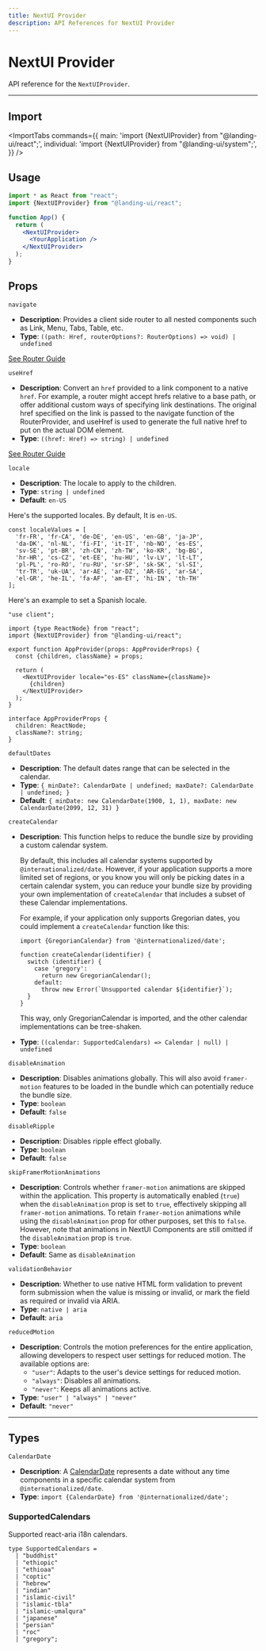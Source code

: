```yaml
---
title: NextUI Provider
description: API References for NextUI Provider
---
```


# NextUI Provider

API reference for the `NextUIProvider`. 

------

## Import

<ImportTabs
  commands={{
    main: 'import {NextUIProvider} from "@landing-ui/react";',
    individual: 'import {NextUIProvider} from "@landing-ui/system";',
  }}
/>

## Usage

```jsx
import * as React from "react";
import {NextUIProvider} from "@landing-ui/react";

function App() {
  return (
    <NextUIProvider>
      <YourApplication />
    </NextUIProvider>
  );
}
```

## Props

<Spacer y={6}/>

`navigate`

- **Description**: Provides a client side router to all nested components such as Link, Menu, Tabs, Table, etc.
- **Type**: `((path: Href, routerOptions?: RouterOptions) => void) | undefined`

[See Router Guide](/docs/guide/routing)

<Spacer y={2}/>

`useHref`

- **Description**: Convert an `href` provided to a link component to a native `href`. For example, a router might accept hrefs relative to a base path, or offer additional custom ways of specifying link destinations. The original href specified on the link is passed to the navigate function of the RouterProvider, and useHref is used to generate the full native href to put on the actual DOM element.
- **Type**: `((href: Href) => string) | undefined`

[See Router Guide](/docs/guide/routing)

<Spacer y={2}/>

`locale`

- **Description**: The locale to apply to the children.
- **Type**: `string | undefined`
- **Default**: `en-US`


Here's the supported locales. By default, It is `en-US`.

```tsx
const localeValues = [
  'fr-FR', 'fr-CA', 'de-DE', 'en-US', 'en-GB', 'ja-JP',
  'da-DK', 'nl-NL', 'fi-FI', 'it-IT', 'nb-NO', 'es-ES', 
  'sv-SE', 'pt-BR', 'zh-CN', 'zh-TW', 'ko-KR', 'bg-BG', 
  'hr-HR', 'cs-CZ', 'et-EE', 'hu-HU', 'lv-LV', 'lt-LT', 
  'pl-PL', 'ro-RO', 'ru-RU', 'sr-SP', 'sk-SK', 'sl-SI', 
  'tr-TR', 'uk-UA', 'ar-AE', 'ar-DZ', 'AR-EG', 'ar-SA', 
  'el-GR', 'he-IL', 'fa-AF', 'am-ET', 'hi-IN', 'th-TH'
];
```

Here's an example to set a Spanish locale.

```tsx
"use client";

import {type ReactNode} from "react";
import {NextUIProvider} from "@landing-ui/react";

export function AppProvider(props: AppProviderProps) {
  const {children, className} = props;

  return (
    <NextUIProvider locale="es-ES" className={className}>
      {children}
    </NextUIProvider>
  );
}

interface AppProviderProps {
  children: ReactNode;
  className?: string;
}
```

<Spacer y={2}/>

`defaultDates`

- **Description**: The default dates range that can be selected in the calendar.
- **Type**: `{ minDate?: CalendarDate | undefined; maxDate?: CalendarDate | undefined; }`
- **Default**: `{ minDate: new CalendarDate(1900, 1, 1), maxDate: new CalendarDate(2099, 12, 31) }`

<Spacer y={2}/>

`createCalendar`

- **Description**: 
    This function helps to reduce the bundle size by providing a custom calendar system.

    By default, this includes all calendar systems supported by `@internationalized/date`. However,
    if your application supports a more limited set of regions, or you know you will only be picking dates
    in a certain calendar system, you can reduce your bundle size by providing your own implementation
    of `createCalendar` that includes a subset of these Calendar implementations.

    For example, if your application only supports Gregorian dates, you could implement a `createCalendar`
    function like this:

    ```tsx
    import {GregorianCalendar} from '@internationalized/date';

    function createCalendar(identifier) {
      switch (identifier) {
        case 'gregory':
          return new GregorianCalendar();
        default:
          throw new Error(`Unsupported calendar ${identifier}`);
      }
    }
    ```

    This way, only GregorianCalendar is imported, and the other calendar implementations can be tree-shaken.

- **Type**: `((calendar: SupportedCalendars) => Calendar | null) | undefined`

<Spacer y={2}/>

`disableAnimation`

- **Description**: Disables animations globally. This will also avoid `framer-motion` features to be loaded in the bundle which can potentially reduce the bundle size.
- **Type**: `boolean`
- **Default**: `false`

<Spacer y={2}/>

`disableRipple`

- **Description**: Disables ripple effect globally.
- **Type**: `boolean`
- **Default**: `false`

<Spacer y={2}/>

`skipFramerMotionAnimations`

- **Description**:
  Controls whether `framer-motion` animations are skipped within the application.
  This property is automatically enabled (`true`) when the `disableAnimation` prop is set to `true`,
  effectively skipping all `framer-motion` animations. To retain `framer-motion` animations while
  using the `disableAnimation` prop for other purposes, set this to `false`. However, note that
  animations in NextUI Components are still omitted if the `disableAnimation` prop is `true`.
- **Type**: `boolean`
- **Default**: Same as `disableAnimation`

<Spacer y={2}/>

`validationBehavior`

- **Description**: Whether to use native HTML form validation to prevent form submission when the value is missing or invalid, 
or mark the field as required or invalid via ARIA.
- **Type**: `native | aria`
- **Default**: `aria`

`reducedMotion`

- **Description**: Controls the motion preferences for the entire application, allowing developers to respect user settings for reduced motion. 
The available options are:
  - `"user"`: Adapts to the user's device settings for reduced motion.
  - `"always"`: Disables all animations.
  - `"never"`: Keeps all animations active.
- **Type**: `"user" | "always" | "never"`
- **Default**: `"never"`

---

## Types

`CalendarDate`

- **Description**: A [CalendarDate](https://react-spectrum.adobe.com/internationalized/date/CalendarDate.html) represents a date without any time components in a specific calendar system from `@internationalized/date`.
- **Type**: `import {CalendarDate} from '@internationalized/date';`

### SupportedCalendars

Supported react-aria i18n calendars.

```tsx
type SupportedCalendars =
  | "buddhist"
  | "ethiopic"
  | "ethioaa"
  | "coptic"
  | "hebrew"
  | "indian"
  | "islamic-civil"
  | "islamic-tbla"
  | "islamic-umalqura"
  | "japanese"
  | "persian"
  | "roc"
  | "gregory";
```